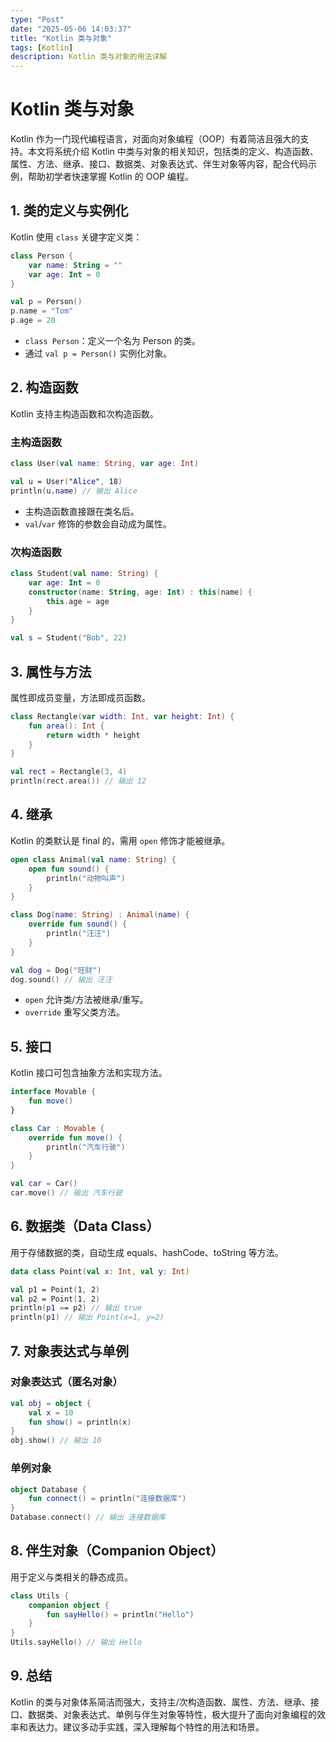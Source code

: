 ```yaml
---
type: "Post"
date: "2025-05-06 14:03:37"
title: "Kotlin 类与对象"
tags: [Kotlin]
description: Kotlin 类与对象的用法详解
---
```


# Kotlin 类与对象

Kotlin 作为一门现代编程语言，对面向对象编程（OOP）有着简洁且强大的支持。本文将系统介绍 Kotlin 中类与对象的相关知识，包括类的定义、构造函数、属性、方法、继承、接口、数据类、对象表达式、伴生对象等内容，配合代码示例，帮助初学者快速掌握 Kotlin 的 OOP 编程。

## 1. 类的定义与实例化

Kotlin 使用 `class` 关键字定义类：

```kotlin
class Person {
    var name: String = ""
    var age: Int = 0
}

val p = Person()
p.name = "Tom"
p.age = 20
```

- `class Person`：定义一个名为 Person 的类。
- 通过 `val p = Person()` 实例化对象。

## 2. 构造函数

Kotlin 支持主构造函数和次构造函数。

### 主构造函数

```kotlin
class User(val name: String, var age: Int)

val u = User("Alice", 18)
println(u.name) // 输出 Alice
```

- 主构造函数直接跟在类名后。
- `val`/`var` 修饰的参数会自动成为属性。

### 次构造函数

```kotlin
class Student(val name: String) {
    var age: Int = 0
    constructor(name: String, age: Int) : this(name) {
        this.age = age
    }
}

val s = Student("Bob", 22)
```

## 3. 属性与方法

属性即成员变量，方法即成员函数。

```kotlin
class Rectangle(var width: Int, var height: Int) {
    fun area(): Int {
        return width * height
    }
}

val rect = Rectangle(3, 4)
println(rect.area()) // 输出 12
```

## 4. 继承

Kotlin 的类默认是 final 的，需用 `open` 修饰才能被继承。

```kotlin
open class Animal(val name: String) {
    open fun sound() {
        println("动物叫声")
    }
}

class Dog(name: String) : Animal(name) {
    override fun sound() {
        println("汪汪")
    }
}

val dog = Dog("旺财")
dog.sound() // 输出 汪汪
```

- `open` 允许类/方法被继承/重写。
- `override` 重写父类方法。

## 5. 接口

Kotlin 接口可包含抽象方法和实现方法。

```kotlin
interface Movable {
    fun move()
}

class Car : Movable {
    override fun move() {
        println("汽车行驶")
    }
}

val car = Car()
car.move() // 输出 汽车行驶
```

## 6. 数据类（Data Class）

用于存储数据的类，自动生成 equals、hashCode、toString 等方法。

```kotlin
data class Point(val x: Int, val y: Int)

val p1 = Point(1, 2)
val p2 = Point(1, 2)
println(p1 == p2) // 输出 true
println(p1) // 输出 Point(x=1, y=2)
```

## 7. 对象表达式与单例

### 对象表达式（匿名对象）

```kotlin
val obj = object {
    val x = 10
    fun show() = println(x)
}
obj.show() // 输出 10
```

### 单例对象

```kotlin
object Database {
    fun connect() = println("连接数据库")
}
Database.connect() // 输出 连接数据库
```

## 8. 伴生对象（Companion Object）

用于定义与类相关的静态成员。

```kotlin
class Utils {
    companion object {
        fun sayHello() = println("Hello")
    }
}
Utils.sayHello() // 输出 Hello
```

## 9. 总结

Kotlin 的类与对象体系简洁而强大，支持主/次构造函数、属性、方法、继承、接口、数据类、对象表达式、单例与伴生对象等特性，极大提升了面向对象编程的效率和表达力。建议多动手实践，深入理解每个特性的用法和场景。
